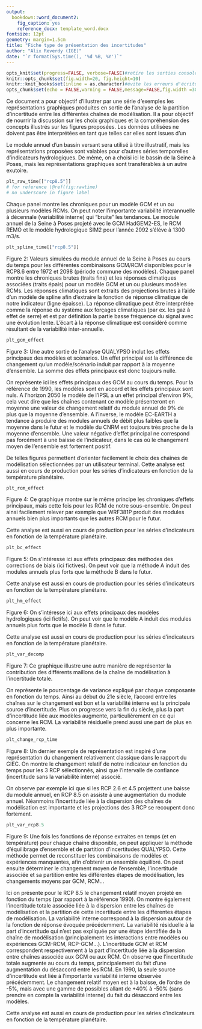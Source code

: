 ```yaml
---
output:
  bookdown::word_document2:
    fig_caption: yes
    reference_docx: template_word.docx
fontsize: 12pt
geometry: margin=1.5cm
title: "Fiche type de présentation des incertitudes"
author: "Alix Reverdy (IGE)"
date: "`r format(Sys.time(), '%d %B, %Y')`"
---
```


```r
opts_knit$set(progress=FALSE, verbose=FALSE)#retire les sorties consoles
knitr::opts_chunk$set(fig.width=20, fig.height=10) 
knitr::knit_hooks$set(inline = as.character)#évite les erreurs d'écriture des arrondis
opts_chunk$set(echo = FALSE,warning = FALSE,message=FALSE,fig.width =30/2.54,fig.height = 20/2.54)#in inches
```


Ce document a pour objectif d’illustrer par une série d’exemples les représentations graphiques produites en sortie de l’analyse de la partition d’incertitude entre les différentes chaînes de modélisation. Il a pour objectif de nourrir la discussion sur les choix graphiques et la compréhension des concepts illustrés sur les figures proposées. Les données utilisées ne doivent pas être interprétées en tant que telles car elles sont issues d’un \textbf{sous-ensemble arbitraire des chaînes de modélisation d’Explore 2 et encore soumises à des modifications futures.}

Le module annuel d’un bassin versant sera utilisé à titre illustratif, mais les représentations proposées sont valables pour d’autres séries temporelles d’indicateurs hydrologiques. De même, on a choisi ici le bassin de la Seine à Poses, mais les représentations graphiques sont transférables à un autre exutoire.

\newpage

```r

plt_raw_time[["rcp8.5"]]
# for reference \@ref(fig:rawtime)
# no underscore in figure label
```

Chaque panel montre les chroniques pour un modèle GCM et un ou plusieurs modèles RCMs. On peut noter l’importante variabilité interannuelle à décennale (variabilité interne) qui “bruite” les tendances. Le module annuel de la Seine à Poses projeté avec le GCM HadGEM2-ES, le RCM REMO et le modèle hydrologique SIM2 pour l’année 2092 s’élève à 1300 m3/s.

\newpage

```r
plt_spline_time[["rcp8.5"]]
```

Figure 2: Valeurs simulées du module annuel de la Seine à Poses au cours du temps pour les différentes combinaisons GCM/RCM disponibles pour le RCP8.6 entre 1972 et 2098 (période commune des modèles). Chaque panel montre les chroniques brutes (traits fins) et les réponses climatiques associées (traits épais) pour un modèle GCM et un ou plusieurs modèles RCMs. Les réponses climatiques sont extraits des projections brutes à l’aide d’un modèle de spline afin d’extraire la fonction de réponse climatique de notre indicateur (ligne épaisse). La réponse climatique peut être interprétée comme la réponse du système aux forçages climatiques (par ex. les gaz à effet de serre) et est par définition la partie basse fréquence du signal avec une évolution lente. L’écart à la réponse climatique est considéré comme résultant de la variabilité inter-annuelle.

\newpage

```r
plt_gcm_effect
```

Figure 3: Une autre sortie de l’analyse QUALYPSO inclut les effets principaux des modèles et scénarios. Un effet principal est la différence de changement qu’un modèle/scénario induit par rapport à la moyenne d’ensemble. La somme des effets principaux est donc toujours nulle.

On représente ici les effets principaux des GCM au cours du temps. Pour la référence de 1990, les modèles sont en accord et les effets principaux sont nuls. A l’horizon 2050 le modèle de l’IPSL a un effet principal d’environ 9%, cela veut dire que les chaînes contenant ce modèle présenteront en moyenne une valeur de changement relatif du module annuel de 9% de plus que la moyenne d’ensemble. A l’inverse, le modèle EC-EARTH a tendance à produire des modules annuels de débit plus faibles que la moyenne dans le futur et le modèle du CNRM est toujours très proche de la moyenne d’ensemble. Une valeur négative d’effet principal ne correspond pas forcément à une baisse de l’indicateur, dans le cas où le changement moyen de l’ensemble est fortement positif.

De telles figures permettent d’orienter facilement le choix des chaînes de modélisation sélectionnées par un utilisateur terminal.
Cette analyse est aussi en cours de production pour les séries d’indicateurs en fonction de la température planétaire.


\newpage

```r
plt_rcm_effect
```

Figure 4: Ce graphique montre sur le même principe les chroniques d’effets principaux, mais cette fois pour les RCM de notre sous-ensemble. On peut ainsi facilement relever par exemple que WRF381P produit des modules annuels bien plus importants que les autres RCM pour le futur.

Cette analyse est aussi en cours de production pour les séries d’indicateurs en fonction de la température planétaire.


\newpage

```r
plt_bc_effect
```

Figure 5: On s’intéresse ici aux effets principaux des méthodes des corrections de biais (ici fictives). On peut voir que la méthode A induit des modules annuels plus forts que la méthode B dans le futur.

Cette analyse est aussi en cours de production pour les séries d’indicateurs en fonction de la température planétaire.


\newpage

```r
plt_hm_effect
```

Figure 6: On s’intéresse ici aux effets principaux des modèles hydrologiques (ici fictifs). On peut voir que le modèle A induit des modules annuels plus forts que le modèle B dans le futur.

Cette analyse est aussi en cours de production pour les séries d’indicateurs en fonction de la température planétaire.


\newpage

```r
plt_var_decomp
```

Figure 7: Ce graphique illustre une autre manière de représenter la contribution des différents maillons de la chaîne de modélisation à l’incertitude totale.

On représente le pourcentage de variance expliqué par chaque composante en fonction du temps. Ainsi au début du 21e siècle, l’accord entre les chaînes sur le changement est bon et la variabilité interne est la principale source d’incertitude. Plus on progresse vers la fin du siècle, plus la part d’incertitude liée aux modèles augmente, particulièrement en ce qui concerne les RCM. La variabilité résiduelle prend aussi une part de plus en plus importante.


\newpage

```r
plt_change_rcp_time
```

Figure 8: Un dernier exemple de représentation est inspiré d’une représentation du changement relativement classique dans le rapport du GIEC. On montre le changement relatif de notre indicateur en fonction du temps pour les 3 RCP sélectionnés, ainsi que l’intervalle de confiance (incertitude sans la variabilité interne) associé.

On observe par exemple ici que si les RCP 2.6 et 4.5 projettent une baisse du module annuel, en RCP 8.5 on assiste à une augmentation du module annuel. Néanmoins l’incertitude liée à la dispersion des chaînes de modélisation est importante et les projections des 3 RCP se recoupent donc fortement.

\newpage

```r
plt_var_rcp8.5
```

Figure 9: Une fois les fonctions de réponse extraites en temps (et en température) pour chaque chaîne disponible, on peut appliquer la méthode d’équilibrage d’ensemble et de partition d’incertitudes QUALYPSO. Cette méthode permet de reconstituer les combinaisons de modèles et expériences manquantes, afin d’obtenir un ensemble équilibré. On peut ensuite déterminer le changement moyen de l’ensemble, l’incertitude associée et sa partition entre les différentes étapes de modélisation, les changements moyens par GCM, RCM…

Ici on présente pour le RCP 8.5 le changement relatif moyen projeté en fonction du temps (par rapport à la référence 1990). On montre également l’incertitude totale associée liée à la dispersion entre les chaînes de modélisation et la partition de cette incertitude entre les différentes étapes de modélisation. La variabilité interne correspond à la dispersion autour de la fonction de réponse évoquée précédemment. La variabilité résiduelle à la part d’incertitude qui n’est pas expliquée par une étape identifiée de la chaîne de modélisation (principalement les interactions entre modèles ou expériences GCM-RCM, RCP-GCM…). L’incertitude GCM et RCM correspondent respectivement à la part d’incertitude liée à la dispersion entre chaînes associée aux GCM ou aux RCM. On observe que l’incertitude totale augmente au cours du temps, principalement du fait d’une augmentation du désaccord entre les RCM. En 1990, la seule source d’incertitude est liée à l’importante variabilité interne observée précédemment. Le changement relatif moyen est à la baisse, de l’ordre de -5%, mais avec une gamme de possibles allant de +40% à -50% (sans prendre en compte la variabilité interne) du fait du désaccord entre les modèles.

Cette analyse est aussi en cours de production pour les séries d’indicateurs en fonction de la température planétaire.
